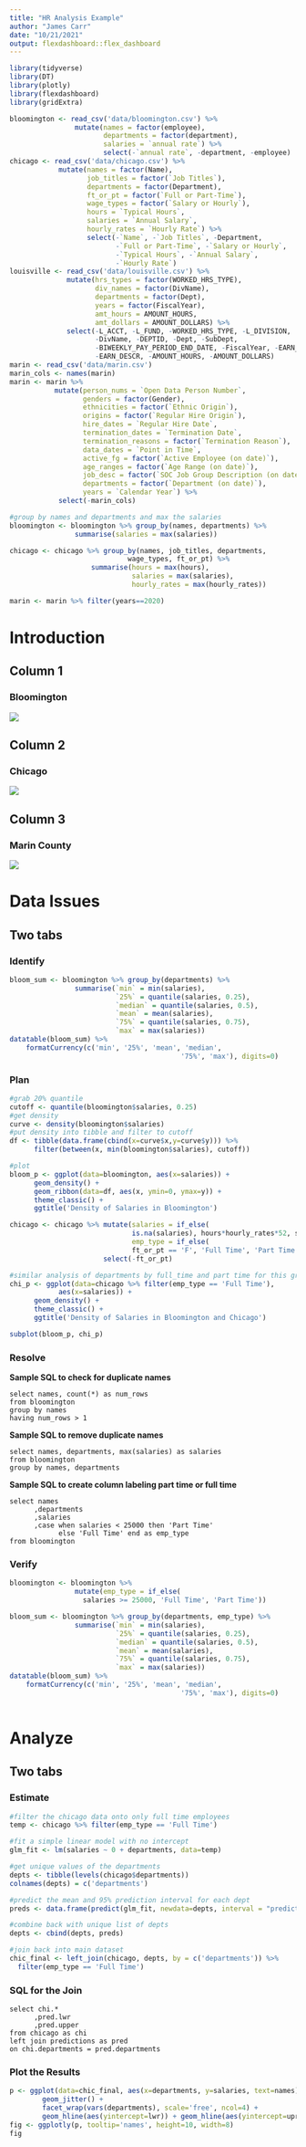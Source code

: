 ```yaml
---
title: "HR Analysis Example"
author: "James Carr"
date: "10/21/2021"
output: flexdashboard::flex_dashboard
---
```


```r
library(tidyverse)
library(DT)
library(plotly)
library(flexdashboard)
library(gridExtra)
```

```r
bloomington <- read_csv('data/bloomington.csv') %>%
                mutate(names = factor(employee),
                       departments = factor(department),
                       salaries = `annual rate`) %>%
                       select(-`annual rate`, -department, -employee)
chicago <- read_csv('data/chicago.csv') %>%
            mutate(names = factor(Name),
                   job_titles = factor(`Job Titles`),
                   departments = factor(Department),
                   ft_or_pt = factor(`Full or Part-Time`),
                   wage_types = factor(`Salary or Hourly`),
                   hours = `Typical Hours`,
                   salaries = `Annual Salary`,
                   hourly_rates = `Hourly Rate`) %>%
                   select(-`Name`, -`Job Titles`, -Department,
                          -`Full or Part-Time`, -`Salary or Hourly`,
                          -`Typical Hours`, -`Annual Salary`,
                          -`Hourly Rate`)
louisville <- read_csv('data/louisville.csv') %>%
              mutate(hrs_types = factor(WORKED_HRS_TYPE),
                     div_names = factor(DivName),
                     departments = factor(Dept),
                     years = factor(FiscalYear),
                     amt_hours = AMOUNT_HOURS,
                     amt_dollars = AMOUNT_DOLLARS) %>%
              select(-L_ACCT, -L_FUND, -WORKED_HRS_TYPE, -L_DIVISION,
                     -DivName, -DEPTID, -Dept, -SubDept, 
                     -BIWEEKLY_PAY_PERIOD_END_DATE, -FiscalYear, -EARN_CODE,
                     -EARN_DESCR, -AMOUNT_HOURS, -AMOUNT_DOLLARS)
marin <- read_csv('data/marin.csv') 
marin_cols <- names(marin)
marin <- marin %>%
           mutate(person_nums = `Open Data Person Number`,
                  genders = factor(Gender),
                  ethnicities = factor(`Ethnic Origin`),
                  origins = factor(`Regular Hire Origin`),
                  hire_dates = `Regular Hire Date`,
                  termination_dates = `Termination Date`,
                  termination_reasons = factor(`Termination Reason`),
                  data_dates = `Point in Time`,
                  active_fg = factor(`Active Employee (on date)`),
                  age_ranges = factor(`Age Range (on date)`),
                  job_desc = factor(`SOC Job Group Description (on date)`),
                  departments = factor(`Department (on date)`),
                  years = `Calendar Year`) %>%
            select(-marin_cols)
```

```r
#group by names and departments and max the salaries
bloomington <- bloomington %>% group_by(names, departments) %>% 
                summarise(salaries = max(salaries))
```

```r
chicago <- chicago %>% group_by(names, job_titles, departments,
                             wage_types, ft_or_pt) %>%
                    summarise(hours = max(hours),
                              salaries = max(salaries),
                              hourly_rates = max(hourly_rates))
```

```r
marin <- marin %>% filter(years==2020)
```

Introduction {data-icon="ion-ios-book"}
===================================== 
## Column 1  
### Bloomington  
![](pics/bloomington.jpg)

## Column 2  
### Chicago  
![](pics/chicago.jpg)

## Column 3
### Marin County
![](pics/marin.jpeg) 

Data Issues {data-icon="ion-android-warning"}
===================================== 
Two tabs {.tabset}
------------------

### Identify
```r
bloom_sum <- bloomington %>% group_by(departments) %>% 
                summarise(`min` = min(salaries),
                          `25%` = quantile(salaries, 0.25),
                          `median` = quantile(salaries, 0.5),
                          `mean` = mean(salaries),
                          `75%` = quantile(salaries, 0.75),
                          `max` = max(salaries))
datatable(bloom_sum) %>% 
    formatCurrency(c('min', '25%', 'mean', 'median',
                                          '75%', 'max'), digits=0)
```

### Plan {data-width=90%}
```r
#grab 20% quantile
cutoff <- quantile(bloomington$salaries, 0.25)
#get density 
curve <- density(bloomington$salaries)
#put density into tibble and filter to cutoff
df <- tibble(data.frame(cbind(x=curve$x,y=curve$y))) %>%
      filter(between(x, min(bloomington$salaries), cutoff))

#plot
bloom_p <- ggplot(data=bloomington, aes(x=salaries)) +
      geom_density() + 
      geom_ribbon(data=df, aes(x, ymin=0, ymax=y)) +
      theme_classic() +
      ggtitle('Density of Salaries in Bloomington')

chicago <- chicago %>% mutate(salaries = if_else(
                              is.na(salaries), hours*hourly_rates*52, salaries),
                              emp_type = if_else(
                              ft_or_pt == 'F', 'Full Time', 'Part Time')) %>%
                       select(-ft_or_pt)

#similar analysis of departments by full_time and part time for this group
chi_p <- ggplot(data=chicago %>% filter(emp_type == 'Full Time'), 
            aes(x=salaries)) +
      geom_density() + 
      theme_classic() +
      ggtitle('Density of Salaries in Bloomington and Chicago')

subplot(bloom_p, chi_p)
```

### Resolve

**Sample SQL to check for duplicate names**
```
select names, count(*) as num_rows
from bloomington
group by names
having num_rows > 1
```
**Sample SQL to remove duplicate names**
```
select names, departments, max(salaries) as salaries
from bloomington
group by names, departments
```
**Sample SQL to create column labeling part time or full time **
```
select names 
      ,departments
      ,salaries
      ,case when salaries < 25000 then 'Part Time'
            else 'Full Time' end as emp_type
from bloomington
```

### Verify
```r
bloomington <- bloomington %>%
                mutate(emp_type = if_else(
                  salaries >= 25000, 'Full Time', 'Part Time'))

bloom_sum <- bloomington %>% group_by(departments, emp_type) %>% 
                summarise(`min` = min(salaries),
                          `25%` = quantile(salaries, 0.25),
                          `median` = quantile(salaries, 0.5),
                          `mean` = mean(salaries),
                          `75%` = quantile(salaries, 0.75),
                          `max` = max(salaries))
datatable(bloom_sum) %>% 
    formatCurrency(c('min', '25%', 'mean', 'median',
                                          '75%', 'max'), digits=0)
                         
```

Analyze {data-icon="ion-arrow-graph-up-right"}
===================================== 
Two tabs {.tabset}
------------------

### Estimate
```r
#filter the chicago data onto only full time employees
temp <- chicago %>% filter(emp_type == 'Full Time')

#fit a simple linear model with no intercept
glm_fit <- lm(salaries ~ 0 + departments, data=temp)

#get unique values of the departments
depts <- tibble(levels(chicago$departments))
colnames(depts) = c('departments')

#predict the mean and 95% prediction interval for each dept
preds <- data.frame(predict(glm_fit, newdata=depts, interval = "prediction"))

#combine back with unique list of depts
depts <- cbind(depts, preds)

#join back into main dataset
chic_final <- left_join(chicago, depts, by = c('departments')) %>% 
  filter(emp_type == 'Full Time')
```

### SQL for the Join
```
select chi.*
      ,pred.lwr
      ,pred.upper
from chicago as chi
left join predictions as pred
on chi.departments = pred.departments
```

### Plot the Results
```r
p <- ggplot(data=chic_final, aes(x=departments, y=salaries, text=names)) +
        geom_jitter() +
        facet_wrap(vars(departments), scale='free', ncol=4) +
        geom_hline(aes(yintercept=lwr)) + geom_hline(aes(yintercept=upr))
fig <- ggplotly(p, tooltip='names', height=10, width=8)
fig

```